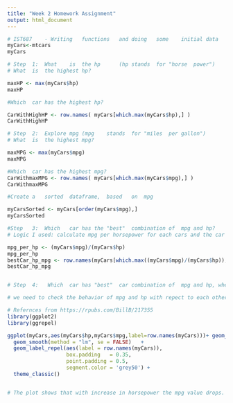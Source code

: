 ---
title: "Week 2 Homework Assignment"
output: html_document
---

```{r Assignments}

# IST687	- Writing	functions	and	doing	some	initial	data	analysis
myCars<-mtcars
myCars

# Step	1:	What	is	the	hp		(hp	stands	for	"horse	power")
# What	is	the	highest	hp?

maxHP <- max(myCars$hp)
maxHP

#Which	car	has	the	highest	hp?

CarWithHighHP <- row.names( myCars[which.max(myCars$hp),] )
CarWithHighHP

# Step	2:	Explore	mpg	(mpg	stands	for	"miles	per	gallon")		
# What	is	the	highest	mpg?

maxMPG <- max(myCars$mpg)
maxMPG

#Which	car	has	the	highest	mpg?
CarWithmaxMPG <- row.names( myCars[which.max(myCars$mpg),] )
CarWithmaxMPG

#Create	a	sorted	dataframe,	based	on	mpg

myCarsSorted <- myCars[order(myCars$mpg),]
myCarsSorted

#Step	3:	Which	car	has	the	"best"	combination	of	mpg	and	hp?
# Logic I used: calculate mpg per horsepower for each cars and the car with max miles per galon per orse power has got the best combination of hp and mpg

mpg_per_hp <- (myCars$mpg)/(myCars$hp)
mpg_per_hp
bestCar_hp_mpg <- row.names(myCars[which.max((myCars$mpg)/(myCars$hp)),]) 
bestCar_hp_mpg


# Step	4:	 Which	car	has "best"	car combination	of	mpg	and	hp,	where	mpg	and	hp	must	be	given	equal	weight

# we need to check the behavior of mpg and hp with repect to each other and to check that lets plot the data in a chart. I am using ggplot to see how their behaviour 

# Refernces from https://rpubs.com/BillB/217355
library(ggplot2)
library(ggrepel)

ggplot(myCars,aes(myCars$hp,myCars$mpg,label=row.names(myCars)))+ geom_point() +
  geom_smooth(method = "lm", se = FALSE)   + 
  geom_label_repel(aes(label = row.names(myCars)),
                   box.padding   = 0.35, 
                   point.padding = 0.5,
                   segment.color = 'grey50') +
  theme_classic()


# The plot shows that with increase in horsepower the mpg value drops. To select car with best combination of mpg and hp with equal weightage we need to get to the midpoint of this linear model and the cars that fall in the mid ranges are Ferrari Dino and Merc 450SL



```
